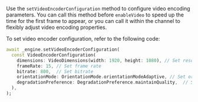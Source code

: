 
<PlatformWrapper platform="flutter">

Use the `setVideoEncoderConfiguration` method to configure video encoding parameters. You can call this method before `enableVideo` to speed up the time for the first frame to appear, or you can call it within the channel to flexibly adjust video encoding properties.

To set video encoder configuration, refer to the following code:

```dart
await _engine.setVideoEncoderConfiguration(
  const VideoEncoderConfiguration(
    dimensions: VideoDimensions(width: 1920, height: 1080), // Set resolution
    frameRate: 15, // Set frame rate
    bitrate: 800,  // Set bitrate
    orientationMode: OrientationMode.orientationModeAdaptive, // Set orientation mode
    degradationPreference: DegradationPreference.maintainQuality,  // Set degradation preference
  ),
);
```
</PlatformWrapper>